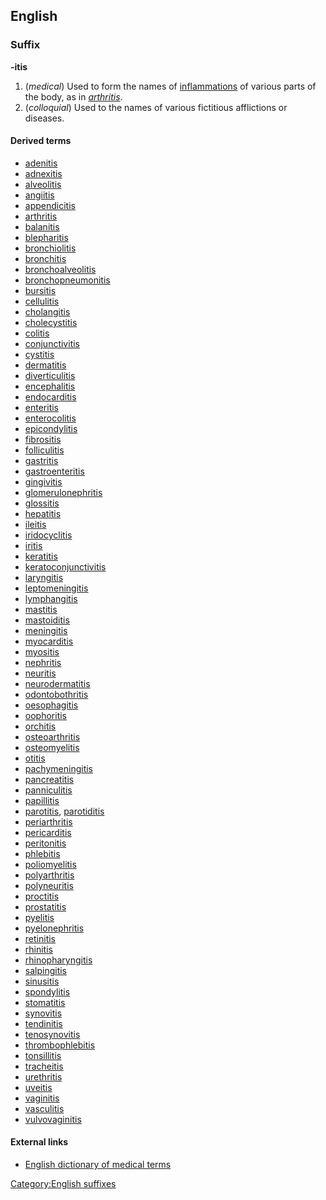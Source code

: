 ==English==
===Suffix===
[[Category:English suffixes]]
'''-itis'''

#(''medical'') Used to form the names of [[inflammation]]s of various parts of the body, as in ''[[arthritis]]''.
#(''colloquial'') Used to the names of various fictitious afflictions or diseases.

====Derived terms====
*[[adenitis]]
*[[adnexitis]]
*[[alveolitis]]
*[[angiitis]]
*[[appendicitis]]
*[[arthritis]]
*[[balanitis]]
*[[blepharitis]]
*[[bronchiolitis]]
*[[bronchitis]]
*[[bronchoalveolitis]]
*[[bronchopneumonitis]]
*[[bursitis]]
*[[cellulitis]]
*[[cholangitis]]
*[[cholecystitis]]
*[[colitis]]
*[[conjunctivitis]]
*[[cystitis]]
*[[dermatitis]]
*[[diverticulitis]]
*[[encephalitis]]
*[[endocarditis]]
*[[enteritis]]
*[[enterocolitis]]
*[[epicondylitis]]
*[[fibrositis]]
*[[folliculitis]]
*[[gastritis]]
*[[gastroenteritis]]
*[[gingivitis]]
*[[glomerulonephritis]]
*[[glossitis]]
*[[hepatitis]]
*[[ileitis]]
*[[iridocyclitis]]
*[[iritis]]
*[[keratitis]]
*[[keratoconjunctivitis]]
*[[laryngitis]]
*[[leptomeningitis]]
*[[lymphangitis]]
*[[mastitis]]
*[[mastoiditis]]
*[[meningitis]]
*[[myocarditis]]
*[[myositis]]
*[[nephritis]]
*[[neuritis]]
*[[neurodermatitis]]
*[[odontobothritis]]
*[[oesophagitis]] <!-- also [[esophagitis]] ? -->
*[[oophoritis]]
*[[orchitis]]
*[[osteoarthritis]]
*[[osteomyelitis]]
*[[otitis]]
*[[pachymeningitis]]
*[[pancreatitis]]
*[[panniculitis]]
*[[papillitis]]
*[[parotitis]], [[parotiditis]]
*[[periarthritis]]
*[[pericarditis]]
*[[peritonitis]]
*[[phlebitis]]
*[[poliomyelitis]]
*[[polyarthritis]]
*[[polyneuritis]]
*[[proctitis]]
*[[prostatitis]]
*[[pyelitis]]
*[[pyelonephritis]]
*[[retinitis]]
*[[rhinitis]]
*[[rhinopharyngitis]]
*[[salpingitis]]
*[[sinusitis]]
*[[spondylitis]]
*[[stomatitis]]
*[[synovitis]]
*[[tendinitis]]
*[[tenosynovitis]]
*[[thrombophlebitis]]
*[[tonsillitis]]
*[[tracheitis]]
*[[urethritis]]
*[[uveitis]]
*[[vaginitis]]
*[[vasculitis]]
*[[vulvovaginitis]]

====External links====
*[http://allserv.rug.ac.be/~rvdstich/eugloss/DIC/ English dictionary of medical terms]